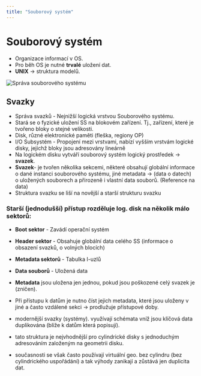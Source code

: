 ```yaml
---
title: "Souborový systém"
---
```


# Souborový systém
- Organizace informací v OS.
- Pro běh OS je nutné **trvalé** uložení dat.
- **UNIX** -> struktura modelů.

![Správa souborového systému](imgs/sss.png)

## Svazky
- Správa svazků - Nejnižší logická vrstvou Souborového systému.
- Stará se o fyzické uložení SS na blokovém zařízení. Tj., zařízení, které je tvořeno bloky o stejné velikosti.
- Disk, různé elektronické paměti (fleška, regiony OP)
- I/O Subsystém - Propojení mezi vrstvami, nabízí vyšším vrstvám logické disky, jejichž bloky jsou adresovány lineárně
- Na logickém disku vytváří souborový systém logický prostředek -> **svazek**.
- **Svazek**- je tvořen několika sekcemi, některé obsahují globální informace o dané instanci souborového systému, jiné metadata -> (data o datech) o uložených souborech a přirozeně i vlastní data souborů. (Reference na data)
- Struktura svazku se liší na novější a starší strukturu svazku

### Starší (jednodušší) přístup rozděluje log. disk na několik málo sektorů:
- **Boot sektor** - Zavádí operační systém
- **Header sektor** - Obsahuje globální data celého SS (informace o obsazení svazků, o volných blocích)
- **Metadata sektorů** - Tabulka I-uzlů
- **Data souborů** - Uložená data

- **Metadata** jsou uložena jen jednou, pokud jsou poškozené celý svazek je (zničen).
- Při přístupu k datům je nutno číst jejich metadata, které jsou uloženy v jiné a často vzdálené sekci -> prodlužuje přístupové doby.
- modernější svazky (systémy). využívají schémata vníž jsou klíčová data duplikována (blíže k datům která popisují).
- tato struktura je nejvhodnější pro cylindrické disky s jednoduchým adresováním založeným na geometrii disku.
- současnosti se však často používají virtuální geo. bez cylindru (bez cylindrického uspořádání) a tak výhody zanikají a zůstává jen duplicita dat.